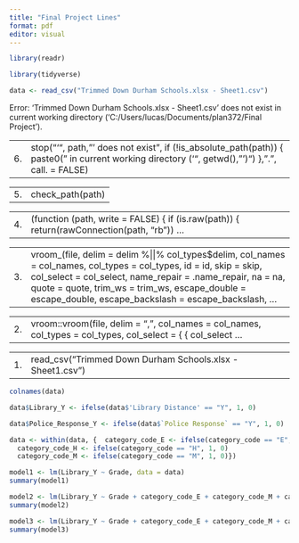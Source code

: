 ```yaml
---
title: "Final Project Lines"
format: pdf
editor: visual
---
```


```r
library(readr)
```

```r
library(tidyverse)
```

```r
data <- read_csv("Trimmed Down Durham Schools.xlsx - Sheet1.csv")
```

Error: 'Trimmed Down Durham Schools.xlsx - Sheet1.csv' does not exist in current working directory ('C:/Users/lucas/Documents/plan372/Final Project').

|     |                                                                                                                                                     |
|----:|-----------------------------------------------------------------------------------------------------------------------------------------------------|
| 6\. | stop("'", path, "' does not exist", if (!is_absolute_path(path)) { paste0(" in current working directory ('", getwd(), "')") }, ".", call. = FALSE) |

|     |                  |
|----:|------------------|
| 5\. | check_path(path) |

|     |                                                                                             |
|----:|---------------------------------------------------------------------------------------------|
| 4\. | (function (path, write = FALSE) { if (is.raw(path)) { return(rawConnection(path, "rb")) ... |

|     |                                                                                                                                                                                                                                                                                                  |
|----:|--------------------------------------------------------------------------------------------------------------------------------------------------------------------------------------------------------------------------------------------------------------------------------------------------|
| 3\. | vroom\_(file, delim = delim %\|\|% col_types\$delim, col_names = col_names, col_types = col_types, id = id, skip = skip, col_select = col_select, name_repair = .name_repair, na = na, quote = quote, trim_ws = trim_ws, escape_double = escape_double, escape_backslash = escape_backslash, ... |

|     |                                                                                                               |
|----:|---------------------------------------------------------------------------------------------------------------|
| 2\. | vroom::vroom(file, delim = ",", col_names = col_names, col_types = col_types, col_select = { { col_select ... |

|     |                                                           |
|----:|-----------------------------------------------------------|
| 1\. | read_csv("Trimmed Down Durham Schools.xlsx - Sheet1.csv") |

```r
colnames(data)
```

```r
data$Library_Y <- ifelse(data$'Library Distance' == "Y", 1, 0)
```

```r
data$Police_Response_Y <- ifelse(data$`Police Response` == "Y", 1, 0)
```

```r
data <- within(data, {  category_code_E <- ifelse(category_code == "E", 1, 0)
  category_code_H <- ifelse(category_code == "H", 1, 0)
  category_code_M <- ifelse(category_code == "M", 1, 0)})
```

```r
model1 <- lm(Library_Y ~ Grade, data = data)
summary(model1)
```

```r
model2 <- lm(Library_Y ~ Grade + category_code_E + category_code_M + category_code_H, data = data)
summary(model2)
```

```r
model3 <- lm(Library_Y ~ Grade + category_code_E + category_code_M + category_code_H + Police_Response_Y, data = data)
summary(model3)
```
